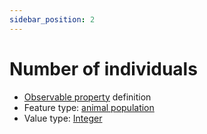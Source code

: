 ```yaml
---
sidebar_position: 2
---
```



# Number of individuals

- [Observable property](/viewers/dawe-vocabs?uri=https://linked.data.gov.au/def/nrm/b2d28629-c986-4c05-9d4a-8b05e99a0a94) definition
- Feature type: [animal population](http://linked.data.gov.au/def/tern-cv/8a68b4a9-167b-40f0-9222-293a2d20ffee)
- Value type: [Integer](https://w3id.org/tern/ontologies/tern/Integer)

<Example
  protocolModule="targeted-survey-fauna-protocol-active"
  observableProperty="https://linked.data.gov.au/def/nrm/b2d28629-c986-4c05-9d4a-8b05e99a0a94"
/>

